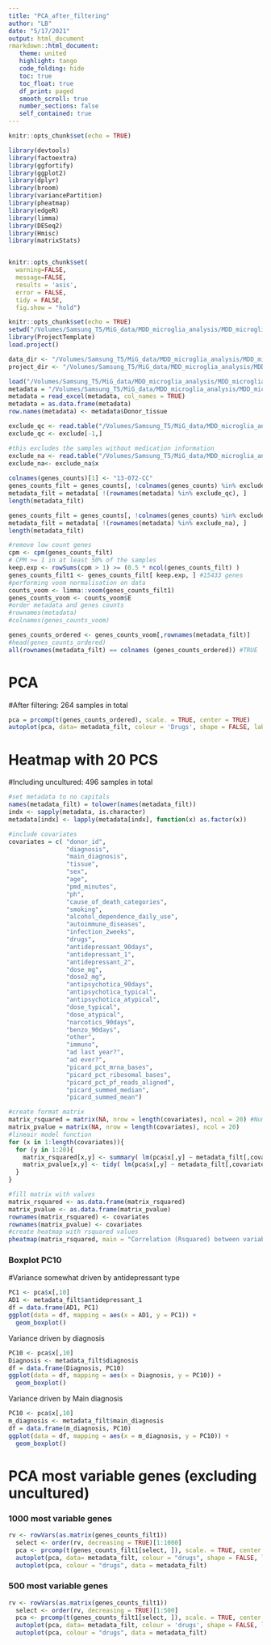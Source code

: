 ```yaml
---
title: "PCA_after_filtering"
author: "LB"
date: "5/17/2021"
output: html_document
rmarkdown::html_document:
   theme: united
   highlight: tango
   code_folding: hide
   toc: true
   toc_float: true
   df_print: paged
   smooth_scroll: true
   number_sections: false
   self_contained: true
---
```


```r
knitr::opts_chunk$set(echo = TRUE)
```

```r
library(devtools)
library(factoextra)
library(ggfortify)
library(ggplot2)
library(dplyr)
library(broom)
library(variancePartition)
library(pheatmap)
library(edgeR)
library(limma)
library(DESeq2)
library(Hmisc)
library(matrixStats)


knitr::opts_chunk$set( 
  warning=FALSE,
  message=FALSE,
  results = 'asis',
  error = FALSE,
  tidy = FALSE,
  fig.show = "hold")
```

```r
knitr::opts_chunk$set(echo = TRUE)
setwd("/Volumes/Samsung_T5/MiG_data/MDD_microglia_analysis/MDD_microglia_analysis/AD_analyses")
library(ProjectTemplate)
load.project()
```

```r
data_dir <- "/Volumes/Samsung_T5/MiG_data/MDD_microglia_analysis/MDD_microglia_analysis/AD_analyses/data"
project_dir <- "/Volumes/Samsung_T5/MiG_data/MDD_microglia_analysis/MDD_microglia_analysis/AD_analyses"
```

```r
load("/Volumes/Samsung_T5/MiG_data/MDD_microglia_analysis/MDD_microglia_analysis/AD_analyses/data/gene_matrix.RData")
metadata = "/Volumes/Samsung_T5/MiG_data/MDD_microglia_analysis/MDD_microglia_analysis/AD_analyses/data/metadata_gen_stats_alt.xslx"
metadata = read_excel(metadata, col_names = TRUE) 
metadata = as.data.frame(metadata)
row.names(metadata) <- metadata$Donor_tissue

exclude_qc <- read.table("/Volumes/Samsung_T5/MiG_data/MDD_microglia_analysis/MDD_microglia_analysis/AD_analyses/data/samples2remove_28s.txt")
exclude_qc <- exclude[-1,]

#this excludes the samples without medication information
exclude_na <- read.table("/Volumes/Samsung_T5/MiG_data/MDD_microglia_analysis/MDD_microglia_analysis/AD_analyses/data/samples2remove_drugNA.txt")
exclude_na<- exclude_na$x
  
colnames(genes_counts)[1] <- "13-072-CC" 
genes_counts_filt = genes_counts[, !colnames(genes_counts) %in% exclude_qc]
metadata_filt = metadata[ !(rownames(metadata) %in% exclude_qc), ]
length(metadata_filt)

genes_counts_filt = genes_counts[, !colnames(genes_counts) %in% exclude_na]
metadata_filt = metadata[ !(rownames(metadata) %in% exclude_na), ]
length(metadata_filt)

#remove low count genes
cpm <- cpm(genes_counts_filt) 
# CPM >= 1 in at least 50% of the samples
keep.exp <- rowSums(cpm > 1) >= (0.5 * ncol(genes_counts_filt) )
genes_counts_filt1 <- genes_counts_filt[ keep.exp, ] #15433 genes 
#performing voom normalisation on data
counts_voom <- limma::voom(genes_counts_filt1)
genes_counts_voom <- counts_voom$E
#order metadata and genes counts
#rownames(metadata)
#colnames(genes_counts_voom)

genes_counts_ordered <- genes_counts_voom[,rownames(metadata_filt)]
#head(genes_counts_ordered)
all(rownames(metadata_filt) == colnames (genes_counts_ordered)) #TRUE
```
# PCA 
#After filtering: 264 samples in total 

```r
pca = prcomp(t(genes_counts_ordered), scale. = TRUE, center = TRUE)
autoplot(pca, data= metadata_filt, colour = 'Drugs', shape = FALSE, label.size = 2)
```

# Heatmap with 20 PCS 
#Including uncultured: 496 samples in total 

```r
#set metadata to no capitals
names(metadata_filt) = tolower(names(metadata_filt))
indx <- sapply(metadata, is.character)
metadata[indx] <- lapply(metadata[indx], function(x) as.factor(x))

#include covariates
covariates = c( "donor_id",
                "diagnosis",
                "main_diagnosis",
                "tissue",
                "sex",
                "age",
                "pmd_minutes",
                "ph",
                "cause_of_death_categories",
                "smoking",
                "alcohol_dependence_daily_use",
                "autoimmune_diseases",
                "infection_2weeks",
                "drugs",
                "antidepressant_90days",
                "antidepressant_1",
                "antidepressant_2",
                "dose_mg", 
                "dose2_mg", 
                "antipsychotica_90days",
                "antipsychotica_typical",
                "antipsychotica_atypical",
                "dose_typical",
                "dose_atypical",
                "narcotics_90days",
                "benzo_90days",
                "other",
                "immuno",
                "ad last year?",
                "ad ever?",
                "picard_pct_mrna_bases",
                "picard_pct_ribosomal_bases",
                "picard_pct_pf_reads_aligned",
                "picard_summed_median",
                "picard_summed_mean")

#create format matrix 
matrix_rsquared = matrix(NA, nrow = length(covariates), ncol = 20) #Number of factors
matrix_pvalue = matrix(NA, nrow = length(covariates), ncol = 20)
#lineair model function 
for (x in 1:length(covariates)){
  for (y in 1:20){
    matrix_rsquared[x,y] <- summary( lm(pca$x[,y] ~ metadata_filt[,covariates[x]]) )$adj.r.squared
    matrix_pvalue[x,y] <- tidy( lm(pca$x[,y] ~ metadata_filt[,covariates[x]]) )$p.value[2] #To insert pvalues in the heatmap
  }
}

#fill matrix with values 
matrix_rsquared <- as.data.frame(matrix_rsquared)
matrix_pvalue <- as.data.frame(matrix_pvalue)
rownames(matrix_rsquared) <- covariates
rownames(matrix_pvalue) <- covariates 
#create heatmap with rsquared values 
pheatmap(matrix_rsquared, main = "Correlation (Rsquared) between variables and first 20 PCs", legend = TRUE)
```
### Boxplot PC10 
#Variance somewhat driven by antidepressant type

```r
PC1 <- pca$x[,10]
AD1 <- metadata_filt$antidepressant_1
df = data.frame(AD1, PC1)
ggplot(data = df, mapping = aes(x = AD1, y = PC1)) +
  geom_boxplot()
```

Variance driven by diagnosis
```r
PC10 <- pca$x[,10]
Diagnosis <- metadata_filt$diagnosis
df = data.frame(Diagnosis, PC10)
ggplot(data = df, mapping = aes(x = Diagnosis, y = PC10)) +
  geom_boxplot()
```
Variance driven by Main diagnosis 
```r
PC10 <- pca$x[,10]
m_diagnosis <- metadata_filt$main_diagnosis
df = data.frame(m_diagnosis, PC10)
ggplot(data = df, mapping = aes(x = m_diagnosis, y = PC10)) +
  geom_boxplot()
```

# PCA most variable genes (excluding uncultured)
### 1000 most variable genes 

```r
rv <- rowVars(as.matrix(genes_counts_filt1))
  select <- order(rv, decreasing = TRUE)[1:1000]
  pca <- prcomp(t(genes_counts_filt1[select, ]), scale. = TRUE, center = TRUE)
  autoplot(pca, data= metadata_filt, colour = "drugs", shape = FALSE, label.size = 2)
  autoplot(pca, colour = "drugs", data = metadata_filt)
```

### 500 most variable genes 

```r
rv <- rowVars(as.matrix(genes_counts_filt1))
  select <- order(rv, decreasing = TRUE)[1:500]
  pca <- prcomp(t(genes_counts_filt1[select, ]), scale. = TRUE, center = TRUE)
  autoplot(pca, data= metadata_filt, colour = 'drugs', shape = FALSE, label.size = 2)
  autoplot(pca, colour = "drugs", data = metadata_filt)
```

